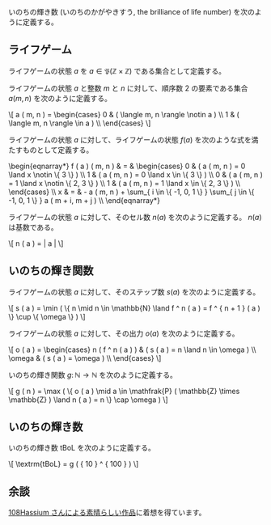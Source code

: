 いのちの輝き数 (いのちのかがやきすう, the brilliance of life number) を次のように定義する。

== ライフゲーム ==

ライフゲームの状態 \( a \) を \( a \in \mathfrak{P} ( \mathbb{Z} \times \mathbb{Z} ) \) である集合として定義する。

ライフゲームの状態 \( a \) と整数 \( m \) と \( n \) に対して、順序数 \( 2 \) の要素である集合 \( a ( m, n ) \) を次のように定義する。

<nowiki>\[
  a ( m, n ) = \begin{cases}
    0 & ( \langle m, n \rangle \notin a ) \\
    1 & ( \langle m, n \rangle \in    a ) \\
  \end{cases}
\]</nowiki>

ライフゲームの状態 \( a \) に対して、ライフゲームの状態 \( f ( a ) \) を次のような式を満たすものとして定義する。

<nowiki>\begin{eqnarray*}
  f ( a ) ( m, n ) & = & \begin{cases}
    0 & ( a ( m, n ) = 0 \land x \notin \{ 3 \}    ) \\
    1 & ( a ( m, n ) = 0 \land x \in    \{ 3 \}    ) \\
    0 & ( a ( m, n ) = 1 \land x \notin \{ 2, 3 \} ) \\
    1 & ( a ( m, n ) = 1 \land x \in    \{ 2, 3 \} ) \\
  \end{cases} \\
  x                & = & - a ( m, n ) + \sum_{ i \in \{ -1, 0, 1 \} } \sum_{ j \in \{ -1, 0, 1 \} } a ( m + i, m + j ) \\
\end{eqnarray*}</nowiki>

ライフゲームの状態 \( a \) に対して、そのセル数 \( n ( a ) \) を次のように定義する。 \( n ( a ) \) は基数である。

<nowiki>\[
  n ( a ) = | a |
\]</nowiki>

== いのちの輝き関数 ==

ライフゲームの状態 \( a \) に対して、そのステップ数 \( s ( a ) \) を次のように定義する。

<nowiki>\[
  s ( a ) = \min ( \{ n \mid n \in \mathbb{N} \land f ^ n ( a ) = f ^ { n + 1 } ( a ) \} \cup \{ \omega \} )
\]</nowiki>

ライフゲームの状態 \( a \) に対して、その出力 \( o ( a ) \) を次のように定義する。

<nowiki>\[
  o ( a ) = \begin{cases}
    n ( f ^ n ( a ) ) & ( s ( a ) = n \land n \in \omega ) \\
    \omega            & ( s ( a ) = \omega               ) \\
  \end{cases}
\]</nowiki>

いのちの輝き関数 \( g \colon \mathbb{N} \rightarrow \mathbb{N} \) を次のように定義する。

<nowiki>\[
  g ( n ) = \max ( \{ o ( a ) \mid a \in  \mathfrak{P} ( \mathbb{Z} \times \mathbb{Z} ) \land n ( a ) = n \} \cap \omega )
\]</nowiki>

== いのちの輝き数 ==

いのちの輝き数 \( \textrm{tBoL} \) を次のように定義する。

<nowiki>\[
  \textrm{tBoL} = g ( { 10 } ^ { 100 } )
\]</nowiki>

== 余談 ==

[https://twitter.com/1Hassium/status/1298914316247134210 108Hassium さんによる素晴らしい作品]に着想を得ています。
